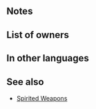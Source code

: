 {{Weapon Infobox
|tagid=SID_士気旺盛の槍
|weaponName=Spirited Spear
|image=wep_lc083
|weaponType=Lance
|might=10
|range=1
|effect=If【Bonus】is active on unit, grants Atk/Def+4 and Special cooldown charge +1 per foe's attack during combat. (Only highest value applied. Does not stack. Special cooldown charge granted even if foe's attack deals 0 damage.)<br><br>【Bonus】<br>All effects that last "for 1 turn" or "that turn only." Includes bonuses granted by a skill like Rally or Hone and positive status effects (extra movement or effects like Dominance).
|cost=200
|exclusive=0
|statModifiers=0,10,0,0,0
|required=Steel Lance
|next=Spirited Spear+
|promotionRarity=5
|promotionTier=1
|intID=2227
|sort=10300
|value=11
|timingID=1
|abilityID=76
|limit1ID=21
|randomTimestamp=2020-10-18T07:00:00Z
|randomMinLv=21
|randomMaxLv=35
|properties=random_owner
}}
==Notes==
{{EffectfromBonusKeyword|target=unit|combat boosts and cooldown charge}}
{{Combat boosts}}
{{CooldownChargePlus|perAttack=foe}}
==List of owners==
{{Skill Hero List}}
==In other languages==
{{OtherLanguages
|english=Spirited Spear
|japanese=士気旺盛の槍
|german=Kampfgeistspeer
|spanishEU=Lanza vivaz
|spanishLA=Lanza vivaz
|french=Lance vivace
|italian=Asta briosa
|chineseTW=士氣旺盛之槍
|portuguese=Lança briosa
}}
==See also==
 {{See also skills|cond=(Description LIKE '%Special cooldown charge +1 per foe_s attack during combat%Special cooldown charge granted even if foe_s attack deals 0 damage%' OR Description LIKE '%if%bonus%active on unit%grants Atk/Def+%during combat%') AND WikiName NOT LIKE '%Spirited%'|columns=3}}
* [[Skill families#Spirited|Spirited Weapons]]
{{Weapons Navbox}}
